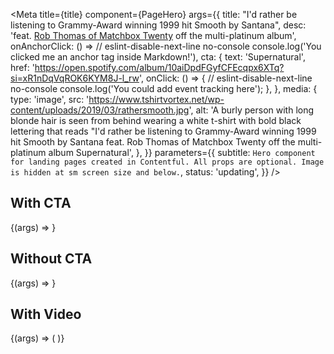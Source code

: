 
<Meta
  title={title}
  component={PageHero}
  args={{
    title:
      "I'd rather be listening to Grammy-Award winning 1999 hit Smooth by Santana",
    desc:
      'feat. [Rob Thomas of Matchbox Twenty](https://en.wikipedia.org/wiki/Rob_Thomas_(musician)) off the multi-platinum album',
    onAnchorClick: () =>
      // eslint-disable-next-line no-console
      console.log('You clicked me an anchor tag inside Markdown!'),
    cta: {
      text: 'Supernatural',
      href:
        'https://open.spotify.com/album/10aiDpdFGyfCFEcqpx6XTq?si=xR1nDqVqROK6KYM8J-l_rw',
      onClick: () => {
        // eslint-disable-next-line no-console
        console.log('You could add event tracking here');
      },
    },
    media: {
      type: 'image',
      src:
        'https://www.tshirtvortex.net/wp-content/uploads/2019/03/rathersmooth.jpg',
      alt:
        'A burly person with long blonde hair is seen from behind wearing a white t-shirt with bold black lettering that reads "I\'d rather be listening to Grammy-Award winning 1999 hit Smooth by Santana feat. Rob Thomas of Matchbox Twenty off the multi-platinum album Supernatural',
    },
  }}
  parameters={{
    subtitle: `Hero component for landing pages created in Contentful. All props are optional. Image is hidden at sm screen size and below.`,
    status: 'updating',
  }}
/>

## With CTA

<Canvas>
  <Story name="With CTA">{(args) => <PageHero {...args} />}</Story>
</Canvas>

<Props story="With CTA" />

## Without CTA

<Canvas>
  <Story name="Without CTA">
    {(args) => <PageHero {...args} cta={undefined} />}
  </Story>
</Canvas>

## With Video

<Canvas>
  <Story name="With Video">
    {(args) => (
      <PageHero
        {...args}
        media={{
          type: 'video',
          videoUrl: 'https://www.youtube.com/watch?v=dQw4w9WgXcQ',
          videoTitle: 'Workout with Rick Sanchez',
          placeholderImage: 'https://placekitten.com/400/300',
          autoplay: true,
        }}
        title="What's it like to be a Software Engineer"
      />
    )}
  </Story>
</Canvas>
